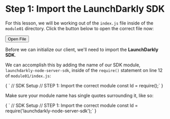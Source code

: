 

# Step 1: Import the LaunchDarkly SDK
For this lesson, we will be working out of the `index.js` file inside of the `module01` directory. Click the button below to open the correct file now:

<button> Open File </button>

Before we can initialize our client, we'll need to import the **LaunchDarkly SDK**.

We can accomplish this by adding the name of our SDK module, `launchdarkly-node-server-sdk`, inside of the `require()` statement on line 12 of `module01/index.js`:


<SyntaxHighlighter showLineNumbers="true" startingLineNumber={10} language="javascript" style={docco}>
{
`  // SDK Setup
  // STEP 1: Import the correct module
  const ld = require();`
}
</SyntaxHighlighter>

Make sure your module name has single quotes surrounding it, like so:


<SyntaxHighlighter showLineNumbers="true" startingLineNumber={10} language="javascript" style={docco}>
{
`  // SDK Setup
  // STEP 1: Import the correct module
  const ld = require('launchdarkly-node-server-sdk');`
}
</SyntaxHighlighter>